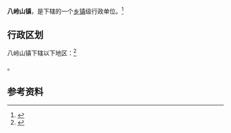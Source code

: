 {{中国乡级行政区|42/10/03/103/000}}

'''八岭山镇'''，是{{PRC admin/fullname|42/10/03/103/000|3}}下辖的一个[[乡镇|乡镇]]级行政单位。<ref>{{PRC admin/ref sgc|{{PRC admin/parent|42/10/03/103/000}}}}</ref>

== 行政区划 ==

八岭山镇下辖以下地区：<ref>{{PRC admin/ref sgc|42/10/03/103/000}}</ref>

{{PRC admin/children|42/10/03/103/000}}。

== 参考资料 ==

{{reflist}}

{{行政区划小作品}}
{{PRC admin/navcat|42/10/03/103/000}}